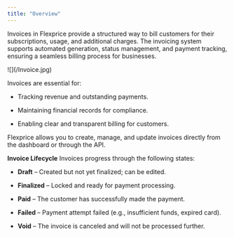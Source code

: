 ```yaml
---
title: "Overview"
---
```


Invoices in Flexprice provide a structured way to bill customers for their subscriptions, usage, and additional charges. The invoicing system supports automated generation, status management, and payment tracking, ensuring a seamless billing process for businesses.
<Frame>
  ![](/Invoice.jpg)
</Frame>

Invoices are essential for:

* Tracking revenue and outstanding payments.

* Maintaining financial records for compliance.

* Enabling clear and transparent billing for customers.

Flexprice allows you to create, manage, and update invoices directly from the dashboard or through the API.&#x20;

**Invoice Lifecycle**
Invoices progress through the following states:

* **Draft** – Created but not yet finalized; can be edited.

* **Finalized** – Locked and ready for payment processing.

* **Paid** – The customer has successfully made the payment.

* **Failed** – Payment attempt failed (e.g., insufficient funds, expired card).

* **Void** – The invoice is canceled and will not be processed further.